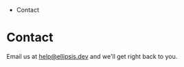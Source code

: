 *   Contact

# Contact

Email us at [help@ellipsis.dev](mailto:help@ellipsis.dev) and we'll get right back to you.